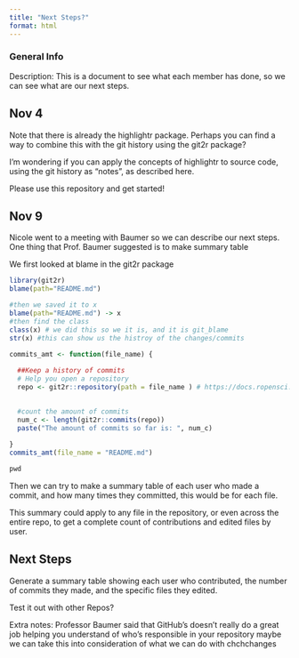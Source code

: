 ```yaml
---
title: "Next Steps?"
format: html
---
```

### General Info
Description:
This is a document to see what each member has done, so we can see what are our next steps. 

## Nov 4

Note that there is already the highlightr package. Perhaps you can find a way to combine this with the git history using the git2r package?

I'm wondering if you can apply the concepts of highlightr to source code, using the git history as "notes", as described here.

Please use this repository and get started!


## Nov 9

Nicole went to a meeting with Baumer so we can describe our next steps. One thing that Prof. Baumer suggested is to make summary table 

We first looked at blame in the git2r package
```r
library(git2r)
blame(path="README.md")

#then we saved it to x
blame(path="README.md") -> x
#then find the class
class(x) # we did this so we it is, and it is git_blame
str(x) #this can show us the histroy of the changes/commits

```

```r
commits_amt <- function(file_name) {
  
  ##Keep a history of commits
  # Help you open a repository 
  repo <- git2r::repository(path = file_name ) # https://docs.ropensci.org/git2r/ 

  
  #count the amount of commits 
  num_c <- length(git2r::commits(repo))
  paste("The amount of commits so far is: ", num_c)
  
}
commits_amt(file_name = "README.md")
```
```r
pwd
```


Then we can try to make a summary table of each user who made a commit, and how many times they committed, this would be for each file.

This summary could apply to any file in the repository, or even across the entire repo, to get a complete count of contributions and edited files by user.

## Next Steps

Generate a summary table showing each user who contributed, the number of commits they made, and the specific files they edited.

Test it out with other Repos?

Extra notes:
Professor Baumer said that GitHub’s  doesn’t really do a great job helping you understand of who’s responsible in your repository maybe we can take this into consideration of what we can do with chchchanges